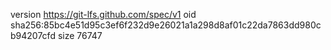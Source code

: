 version https://git-lfs.github.com/spec/v1
oid sha256:85bc4e51d95c3ef6f232d9e26021a1a298d8af01c22da7863dd980cb94207cfd
size 76747
